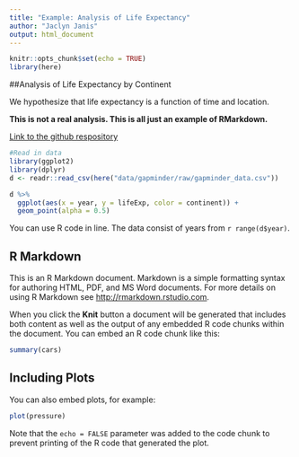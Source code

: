 ```yaml
---
title: "Example: Analysis of Life Expectancy"
author: "Jaclyn Janis"
output: html_document
---
```


```r
knitr::opts_chunk$set(echo = TRUE)
library(here)
```
##Analysis of Life Expectancy by Continent

We hypothesize that life expectancy is a function of time and location.


**This is not a real analysis. This is all just an example of RMarkdown.**

[Link to the github respository](https://github.com/jaclynjanis/2019-04-02-carpentries-mmc)


```r
#Read in data
library(ggplot2)
library(dplyr)
d <- readr::read_csv(here("data/gapminder/raw/gapminder_data.csv"))

d %>% 
  ggplot(aes(x = year, y = lifeExp, color = continent)) +
  geom_point(alpha = 0.5)
```

You can use R code in line. The data consist of years from `r range(d$year)`.



## R Markdown

This is an R Markdown document. Markdown is a simple formatting syntax for authoring HTML, PDF, and MS Word documents. For more details on using R Markdown see <http://rmarkdown.rstudio.com>.

When you click the **Knit** button a document will be generated that includes both content as well as the output of any embedded R code chunks within the document. You can embed an R code chunk like this:

```r
summary(cars)
```

## Including Plots

You can also embed plots, for example:

```r
plot(pressure)
```

Note that the `echo = FALSE` parameter was added to the code chunk to prevent printing of the R code that generated the plot.

